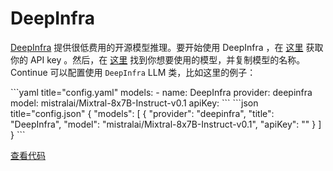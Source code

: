
# DeepInfra

[DeepInfra](https://deepinfra.com) 提供很低费用的开源模型推理。要开始使用 DeepInfra ，在 [这里](https://deepinfra.com/dash) 获取你的 API key 。然后，在 [这里](https://deepinfra.com/models?type=text-generation) 找到你想要使用的模型，并复制模型的名称。 Continue 可以配置使用 `DeepInfra` LLM 类，比如这里的例子：

<Tabs groupId="config-example">
  <TabItem value="yaml" label="YAML">
  ```yaml title="config.yaml"
  models:
    - name: DeepInfra
      provider: deepinfra
      model: mistralai/Mixtral-8x7B-Instruct-v0.1
      apiKey: <YOUR_DEEP_INFRA_API_KEY>
  ```
  </TabItem>
  <TabItem value="json" label="JSON">
  ```json title="config.json"
  {
    "models": [
      {
        "provider": "deepinfra",
        "title": "DeepInfra",
        "model": "mistralai/Mixtral-8x7B-Instruct-v0.1",
        "apiKey": "<YOUR_DEEP_INFRA_API_KEY>"
      }
    ]
  }
  ```
  </TabItem>
</Tabs>

[查看代码](https://github.com/continuedev/continue/blob/main/core/llm/llms/DeepInfra.ts)
